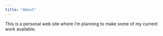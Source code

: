```yaml
---
title: "About"
---
```


This is a personal web site where I'm planning to make some of my current work available.
